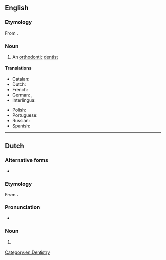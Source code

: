 ==English==

===Etymology===
From {{suffix|en|orthodontic|ist}}.

===Noun===
{{en-noun}}

# An [[orthodontic]] [[dentist]]

====Translations====
{{trans-top|orthodontic dentist}}
* Catalan: {{t|ca|ortodontista|m|f}}
* Dutch: {{t+|nl|orthodontist}}
* French: {{t+|fr|orthodontiste|m|f}}
* German: {{t+|de|Kieferorthopäde|m}}, {{t|de|Kieferorthopädin|f}}
* Interlingua: {{t|ia|orthodontista}}
{{trans-mid}}
* Polish: {{t+|pl|ortodonta|m}}
* Portuguese: {{t+|pt|ortodontista|m|f}}
* Russian: {{t+|ru|ортодонт|m}}
* Spanish: {{t|es|ortodoncista|m|f}}
{{trans-bottom}}
[[Category:en:Dentistry]]
----

==Dutch==

===Alternative forms===
* {{l|nl|ortho}}

===Etymology===
From {{af|nl|orthodontie|-ist}}. 

===Pronunciation===
* {{audio|Nl-orthodontist.ogg|Audio|lang=nl}}

===Noun===
{{nl-noun|m|-en|orthodontistje|f=orthodontiste}}

# {{lb|nl|dentistry}} {{l|en|orthodontist}}

{{C|nl|Healthcare occupations|People}}